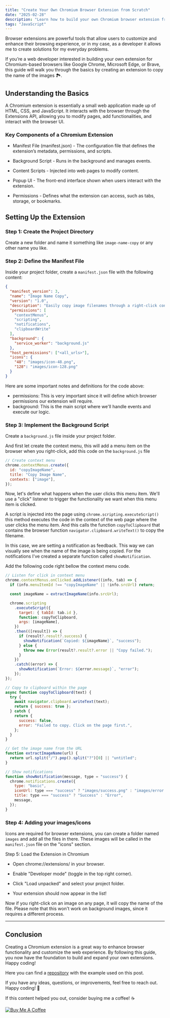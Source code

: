 ```yaml
---
title: "Create Your Own Chromium Browser Extension from Scratch"
date: "2025-02-28"
description: "Learn how to build your own Chromium browser extension from scratch. This step-by-step guide walks you through creating a simple tool to copy image names with just a right-click. Perfect for web developers looking to solve real-life problems through custom extensions."
tags: "JavaScript"
---
```


Browser extensions are powerful tools that allow users to customize and enhance their browsing experience, or in my case, as a developer it allows me to create solutions for my everyday problems.

If you’re a web developer interested in building your own extension for Chromium-based browsers like Google Chrome, Microsoft Edge, or Brave, this guide will walk you through the basics by creating an extension to copy the name of the images 🏞️.

## Understanding the Basics

A Chromium extension is essentially a small web application made up of HTML, CSS, and JavaScript. It interacts with the browser through the Extensions API, allowing you to modify pages, add functionalities, and interact with the browser UI.

### Key Components of a Chromium Extension

- Manifest File (manifest.json) - The configuration file that defines the extension’s metadata, permissions, and scripts.

- Background Script - Runs in the background and manages events.

- Content Scripts - Injected into web pages to modify content.

- Popup UI - The front-end interface shown when users interact with the extension.

- Permissions - Defines what the extension can access, such as tabs, storage, or bookmarks.

## Setting Up the Extension

### Step 1: Create the Project Directory

Create a new folder and name it something like `image-name-copy` or any other name you like.

### Step 2: Define the Manifest File

Inside your project folder, create a `manifest.json` file with the following content:

```json
{
  "manifest_version": 3,
  "name": "Image Name Copy",
  "version": "1.0",
  "description": "Easily copy image filenames through a right-click context menu. Automatically saves names to clipboard with confirmation notification.",
  "permissions": [
    "contextMenus",
    "scripting",
    "notifications",
    "clipboardWrite"
  ],
  "background": {
    "service_worker": "background.js"
  },
  "host_permissions": ["<all_urls>"],
  "icons": {
    "48": "images/icon-48.png",
    "128": "images/icon-128.png"
  }
}
```

Here are some important notes and definitions for the code above:

- permissions: This is very important since it will define which browser permissions our extension will require.
- background: This is the main script where we'll handle events and execute our logic.

### Step 3: Implement the Background Script

Create a `background.js` file inside your project folder.

And first let create the context menu, this will add a menu item on the browser when you right-click, add this code on the `background.js` file

```javascript
// Create context menu
chrome.contextMenus.create({
  id: "copyImageName",
  title: "Copy Image Name",
  contexts: ["image"],
});
```

Now, let's define what happens when the user clicks this menu item. We'll use a "click" listener to trigger the functionality we want when this menu item is clicked.

A script is injected into the page using `chrome.scripting.executeScript()` this method executes the code in the context of the web page where the user clicks the menu item. And this calls the function `copyToClipboard` that contains the browser function `navigator.clipboard.writeText()` to copy the filename.

In this case, we are setting a notification as feedback. This way we can visually see when the name of the image is being copied. For the notifications I've created a separate function called `showNotification`.

Add the following code right bellow the context menu code.

```javascript
// Listen for click in context menu
chrome.contextMenus.onClicked.addListener((info, tab) => {
  if (info.menuItemId !== "copyImageName" || !info.srcUrl) return;

  const imageName = extractImageName(info.srcUrl);

  chrome.scripting
    .executeScript({
      target: { tabId: tab.id },
      function: copyToClipboard,
      args: [imageName],
    })
    .then(([result]) => {
      if (result?.result?.success) {
        showNotification(`Copied: ${imageName}`, "success");
      } else {
        throw new Error(result?.result?.error || "Copy failed.");
      }
    })
    .catch((error) => {
      showNotification(`Error: ${error.message}`, "error");
    });
});

// Copy to clipboard within the page
async function copyToClipboard(text) {
  try {
    await navigator.clipboard.writeText(text);
    return { success: true };
  } catch {
    return {
      success: false,
      error: "Failed to copy. Click on the page first.",
    };
  }
}

// Get the image name from the URL
function extractImageName(url) {
  return url.split("/").pop().split("?")[0] || "untitled";
}

// Show notifications
function showNotification(message, type = "success") {
  chrome.notifications.create({
    type: "basic",
    iconUrl: type === "success" ? "images/success.png" : "images/error.png",
    title: type === "success" ? "Success" : "Error",
    message,
  });
}
```

### Step 4: Adding your images/icons

Icons are required for browser extensions, you can create a folder named `images` and add all the files in there. These images will be called in the `manifest.json` file on the "icons" section.

Step 5: Load the Extension in Chromium

- Open chrome://extensions/ in your browser.

- Enable "Developer mode" (toggle in the top right corner).

- Click "Load unpacked" and select your project folder.

- Your extension should now appear in the list!

Now if you right-click on an image on any page, it will copy the name of the file. Please note that this won't work on background images, since it requires a different process.

---

## Conclusion

Creating a Chromium extension is a great way to enhance browser functionality and customize the web experience. By following this guide, you now have the foundation to build and expand your own extensions. Happy coding!

Here you can find a [repository](https://github.com/jorgearaya474/image-name-copy) with the example used on this post.

If you have any ideas, questions, or improvements, feel free to reach out. Happy coding! 🚀

If this content helped you out, consider buying me a coffee! ☕

<a href="https://www.buymeacoffee.com/jorgearayadev" target="_blank">
  <img
    src="https://cdn.buymeacoffee.com/buttons/v2/default-yellow.png"
    alt="Buy Me A Coffee"
    style={{height: "50px", width: "190px", display: "inline-block", margin: 0}}
  />
</a>
